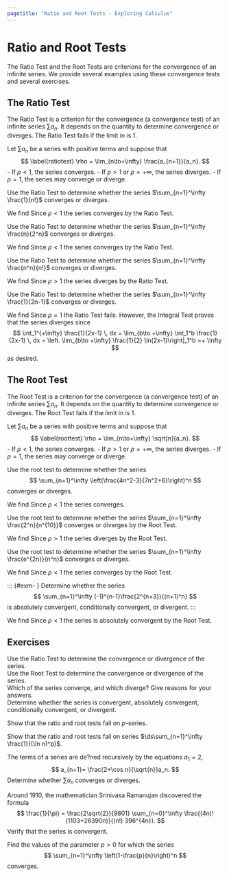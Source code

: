 ```yaml
---
pagetitle: "Ratio and Root Tests - Exploring Calculus"
---
```

# Ratio and Root Tests


The Ratio Test and the Root Tests are criterions for the convergence of an infinite series. We provide several examples using these convergence tests and several exercises.

## The Ratio Test

The Ratio Test is a criterion for the convergence (a convergence test) of an infinite series $\sum a_n$. 
It depends on the quantity 
\begin{equation}
\label{rt}
\lim_{n\to+\infty} \frac{a_{n+1}}{a_n}.
\end{equation}
to determine convergence or diverges. 
The Ratio Test fails if the limit in \eqref{rt} is 1. 

::: {#thm- } 
Let $\sum a_n$ be a series with positive terms and suppose that
$$
\label{ratiotest}
\rho = \lim_{n\to+\infty} \frac{a_{n+1}}{a_n}.
$$
 - If $\rho<1$, the series converges. 
- If $\rho >1$ or $\rho  =+\infty$, the series diverges. 
- If $\rho=1$, the series may converge or diverge. 
 
::: 

::: {#exm- } 
Use the Ratio Test to determine whether the series $\sum_{n=1}^\infty \frac{1}{n!}$ converges or diverges.
::: 

::: {.solution }
We find 
\begin{align*}
\rho = \lim_{n\to \infty} \frac{a_{n+1}}{a_n} 
= \lim_{n\to \infty} \frac{1/(n+1)!}{1/n!} 
= \lim_{n\to\infty}  \frac{1}{n+1} = 0.
\end{align*}
Since $\rho <1$ the series converges by the Ratio Test.  
::: 

::: {#exm- } 
Use the Ratio Test to determine whether the series $\sum_{n=1}^\infty \frac{n}{2^n}$ converges or diverges.
::: 

::: {.solution }
We find 
\begin{align*}
\rho = \lim_{n\to \infty} \frac{a_{n+1}}{a_n} 
= \lim_{n\to \infty} \frac{(n+1)/2^{n+1}}{n/2^n} 
= \lim_{n\to\infty}  \frac{n+1}{2n} = \frac{1}{2}.
\end{align*}
Since $\rho <1$ the series converges by the Ratio Test.  
::: 

::: {#exm- } 
Use the Ratio Test to determine whether the series $\sum_{n=1}^\infty \frac{n^n}{n!}$ converges or diverges.
::: 

::: {.solution }
We find 
\begin{align*}
\rho = \lim_{n\to \infty} \frac{a_{n+1}}{a_n} 
= \lim_{n\to \infty} \frac{(n+1)^{n+1}/(n+1)!}{n^n/n!} 
= \lim_{n\to\infty}  \left(1+\frac{1}{n}\right)^n = e.
\end{align*}
Since $\rho >1$ the series diverges by the Ratio Test.  
::: 

::: {#exm- } 
Use the Ratio Test to determine whether the series $\sum_{n=1}^\infty \frac{1}{2n-1}$ converges or diverges.
::: 

::: {.solution }
We find 
\begin{align*}
\rho = \lim_{n\to \infty} \frac{a_{n+1}}{a_n} 
= \lim_{n\to \infty} \frac{1/(2(n+1)-1)}{1/(2n-1)} 
= \lim_{n\to\infty}  \frac{2n-1}{2n+1} = 1.
\end{align*}
Since $\rho =1$ the Ratio Test fails. 
However, the Integral Test proves that the series  diverges since
$$
\int_1^{+\infty} \frac{1}{2x-1} \, dx 
= \lim_{b\to +\infty} \int_1^b \frac{1}{2x-1} \, dx 
=  \left. \lim_{b\to +\infty} \frac{1}{2}  \ln(2x-1)\right|_1^b
=+ \infty
$$
as desired. 
::: 



## The Root Test

The Root Test is a criterion for the convergence (a convergence test) of an infinite series $\sum a_n$. 
It depends on the quantity 
\begin{equation}
\label{roott}
\lim_{n\to+\infty} \sqrt[n]{a_n}.
\end{equation}
to determine convergence or diverges. 
The Root Test fails if the limit in \eqref{roott} is 1. 

::: {#thm- } 
Let $\sum a_n$ be a series with positive terms and suppose that
$$
\label{roottest}
\rho = \lim_{n\to+\infty} \sqrt[n]{a_n}.
$$
 - If $\rho<1$, the series converges. 
- If $\rho >1$ or $\rho  =+\infty$, the series diverges. 
- If $\rho=1$, the series may converge or diverge. 
 
::: 

::: {#exm- } 
Use the root test to determine whether the series 
$$
\sum_{n=1}^\infty \left(\frac{4n^2-3}{7n^2+6}\right)^n
$$ 
converges or diverges.
::: 

::: {.solution }
We find 
\begin{align*}
\rho = \lim_{n\to \infty}  \sqrt[n]{\left(\frac{4n^2-3}{7n^2+6}\right)^n} 
= \lim_{n\to \infty}  \frac{4n^2-3}{7n^2+6} 
= \frac{4}{7}
\end{align*}
Since $\rho <1$ the series converges. 
::: 

::: {#exm- } 
Use the root test to determine whether the series $\sum_{n=1}^\infty \frac{2^n}{n^{10}}$  converges or diverges by the Root Test.  
::: 

::: {.solution }
We find 
\begin{align*}
\rho = \lim_{n\to \infty}  \sqrt[n]{\frac{2^n}{n^{10}}} 
= \lim_{n\to \infty}  \frac{2}{(n^{1/n})^{10}}
= 2
\end{align*}
Since $\rho >1$ the series diverges by the Root Test.  
::: 

::: {#exm- } 
Use the root test to determine whether the series $\sum_{n=1}^\infty \frac{e^{2n}}{n^n}$ converges or diverges.
::: 

::: {.solution }
We find 
\begin{align*}
\rho = \lim_{n\to \infty}  \sqrt[n]{\frac{e^{2n}}{n^n}} 
= \lim_{n\to \infty}  \frac{e^{2n/n}}{n^{n/n}}
= \lim_{n\to \infty}  \frac{2^2}{n}
= 0
\end{align*}
Since $\rho <1$ the series converges by the Root Test.  
::: 

::: {#exm- } 
Determine whether the series 
$$
\sum_{n=1}^\infty (-1)^{n-1}\frac{2^{n+3}}{(n+1)^n}
$$ 
is absolutely convergent, conditionally convergent, or divergent. ::: 

::: {.solution }
We find
\begin{align*}
\rho = \lim_{n\to \infty}  \sqrt[n]{\left|(-1)^{n-1}\frac{2^{n+3}}{(n+1)^n}\right|} 
= \lim_{n\to \infty}  \left|\frac{2^{n+3}}{(n+1)^n}\right|^{1/n}
= \lim_{n\to \infty}  \frac{2^{1+3/n}}{n+1}
= 0
\end{align*}
Since $\rho <1$ the series is absolutely convergent by the Root Test.  
::: 




## Exercises

::: {#exr- } 
Use the Ratio Test to determine the convergence or divergence of the series.
\begin{multicols}{3}
 
- $\ds\sum_{n=0}^\infty \frac{n!}{3^n}$
- $\ds\sum_{n=1}^\infty \frac{1}{n!}$
- $\ds\sum_{n=1}^\infty \frac{5^n}{n^4}$
- $\ds\sum_{n=1}^\infty \frac{n^2}{4^n}$
- $\ds\sum_{n=1}^\infty \frac{n!}{n 3^n}$
- $\ds\sum_{n=1}^\infty \frac{n^n}{2^n}$
- $\ds\sum_{n=1}^\infty \frac{(n!)^2}{(3n)!}$
- $\ds\sum_{n=1}^\infty \frac{n^6}{n!}$
- $\ds\sum_{n=1}^\infty n \left(\frac{1}{2}\right)^n$
 
\end{multicols}
::: 

::: {#exr- } 
Use the Root Test to determine the convergence or divergence of the series.
\begin{multicols}{3}
 
- $\ds\sum_{n=1}^\infty \frac{1}{4^n}$
- $\ds\sum_{n=1}^\infty \left(\frac{12n^3_n}{9n^2+n+1}\right)^n$
- $\ds\sum_{n=1}^\infty \left(\frac{n-2}{5n+1}\right)^n$
- $\ds\sum_{n=1}^\infty \left(\frac{n}{n+1}\right)^{2n^2}$
- $\ds\sum_{n=1}^\infty \frac{n}{3^n}$
- $\ds\sum_{n=1}^\infty \frac{n}{e^n}$
- $\ds\sum_{n=1}^\infty \frac{(n!)^n}{(n^n)^2}$
- $\ds\sum_{n=1}^\infty \frac{2^n n!}{n^n}$
- $\ds\sum_{n=1}^\infty \left(\frac{n!}{n^3}\right)$
 
\end{multicols}
::: 


::: {#exr- } 
Which of the series converge, and which diverge? 
Give reasons for your answers.
\begin{multicols}{2}
 - $\ds\sum_{n=1}^\infty n^2 e^{-n}$
- $\ds\sum_{n=1}^\infty (1-e^{-n})^n$
- $\ds\sum_{n=1}^\infty \frac{100}{n}$
- $\ds\sum_{n=1}^\infty \frac{n!}{10^n}$
- $\ds\sum_{n=1}^\infty \frac{10}{2\sqrt{n^3}}$
- $\ds\sum_{n=1}^\infty \frac{(-2)^n}{3^n}$
- $\ds\sum_{n=1}^\infty \frac{1}{4+2^{-n}}$
- $\ds\sum_{n=1}^\infty \frac{2^n}{4n^2-1}$
- $\ds\sum_{n=1}^\infty \left(1- \frac{1}{3n}\right)^n$
- $\ds\sum_{n=1}^\infty \frac{(-1)^n 3^n}{n 2^n}$
- $\ds\sum_{n=1}^\infty \frac{n \ln n}{2^n}$
- $\ds\sum_{n=1}^\infty \frac{(-3)^n}{3\cdot 5 \cdot 7 \cdots (2n+1)}$
 
\end{multicols}
::: 

::: {#exr- } 
Determine whether the series is convergent, absolutely convergent, conditionally convergent, or divergent.
\begin{multicols}{2}
 - $\ds\sum_{n=3}^\infty \frac{(-1)^n}{n\sqrt{\ln n}}$
- $\ds\sum_{n=1}^\infty \frac{10^n}{(n+1)4^{2n+1}}$
- $\ds\sum_{n=1}^\infty \frac{\cos(n+1)}{n \sqrt{n}}$
- $\ds\sum_{n=1}^\infty \frac{(-1)^n}{n^4}$
- $\ds\sum_{n=1}^\infty \frac{(-1)^{n-1}\tan^{-1} n}{n^2}$
- $\ds\sum_{n=1}^\infty \frac{n!}{100^n}$
- $\ds\sum_{n=2}^\infty \frac{(-10^n}{(\ln n)^n}$
- $\ds\sum_{n=1}^\infty (-1)^n \frac{n}{\sqrt{n^3+2}}$
- $\ds\sum_{n=1}^\infty (-1)^n \tan\left(\frac{1}{n}\right)$
- $\ds\sum_{n=1}^\infty \frac{\sin 4n}{4^n}$
- $\ds\sum_{n=1}^\infty \frac{(-n)^n}{[(n+1)\tan^{-1} n]^n}$
- $\ds\sum_{n=1}^\infty (-1)^{n+1}\frac{n^22^n}{n!}$
 
\end{multicols}
::: 

::: {#exr- } 
Show that the ratio and root tests fail on $p$-series.
::: 

::: {#exr- } 
Show that the ratio and root tests fail on series $\ds\sum_{n=1}^\infty \frac{1}{(\ln n)^p}$.
::: 


::: {#exr- } 
The terms of a series are de?ned recursively by the equations $a_1=2$, 
$$
a_{n+1}= \frac{2+\cos n}{\sqrt{n}}a_n.
$$
Determine whether $\sum a_n$ converges or diverges. 
::: 

::: {#exr- } 
Around 1910, the mathematician Srinivasa Ramanujan discovered the formula 
$$
\frac{1}{\pi} 
= \frac{2\sqrt{2}}{9801} \sum_{n=0}^\infty \frac{(4n)!(1103+26390n)}{(n!) 396^{4n}}.
$$
Verify that the series is convergent. 
::: 


::: {#exr- } 
Find the values of the parameter $p>0$ for which the series 
$$
\sum_{n=1}^\infty \left(1-\frac{p}{n}\right)^n
$$ converges. 
::: 


